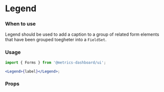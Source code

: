 
<Meta title="MDX|Legend" component={Legend} />

# Legend

### When to use

Legend should be used to add a caption to a group of related form elements that have been grouped toegheter into a `FieldSet`.

### Usage

```jsx
import { Forms } from '@metrics-dashboard/ui';

<Legend>{label}</Legend>;
```

### Props

<ArgTypes of={Legend} />
